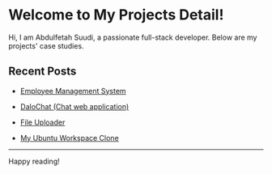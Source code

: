 # Welcome to My Projects Detail!

Hi, I am Abdulfetah Suudi, a passionate full-stack developer. Below are my projects' case studies. 

## Recent Posts

-   [Employee Management System](projects/hinta-ems)


-   [DaloChat (Chat web application)](projects/chat-app)


-   [File Uploader](projects/file-uploader)


-   [My Ubuntu Workspace Clone](projects/ubuntu-clone)

---

Happy reading!
